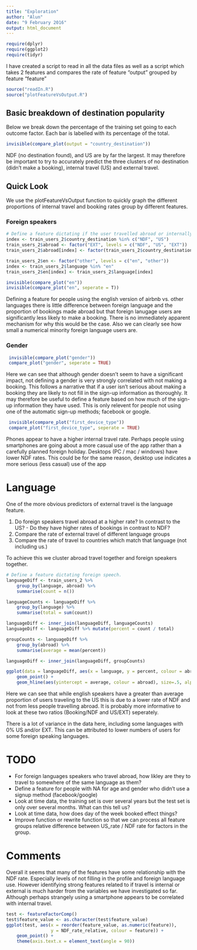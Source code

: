 ```yaml
---
title: "Exploration"
author: "Alun"
date: "9 February 2016"
output: html_document
---
```


```r
require(dplyr)
require(ggplot2)
require(tidyr)
```

I have created a script to read in all the data files as well as a script which takes 2 features and compares the rate of feature "output" grouped by feature "feature"
```r
source("readIn.R")
source("plotFeatureVsOutput.R")
```

## Basic breakdown of destination popularity
Below we break down the percentage of the training set going to each outcome factor. Each bar is labelled with its percentage of the total. 

```r
invisible(compare_plot(output = "country_destination"))
```

NDF (no destination found), and US are by far the largest. It may therefore be important to try to accurately predict the three clusters of no destination (didn't make a booking), internal travel (US) and external travel. 

## Quick Look

We use the plotFeatureVsOutput function to quickly graph the different proportions of internal travel and booking rates group by different features. 

### Foreign speakers
```r
# Define a feature dictating if the user travelled abroad or internally or not at all.
index <- train_users_2$country_destination %in% c("NDF", "US")
train_users_2$abroad <- factor("EXT", levels = c("NDF", "US", "EXT"))
train_users_2$abroad[index] <- factor(train_users_2$country_destination[index])

train_users_2$en <- factor("other", levels = c("en", "other"))
index <- train_users_2$language %in% "en"
train_users_2$en[index] <- train_users_2$language[index]

invisible(compare_plot("en"))
invisible(compare_plot("en", seperate = T))
```

Defining a feature for people using the english version of airbnb vs. other languages there is little difference between foreign language and the proportion of bookings made abroad but that foreign lanugage users are significantly less likely to make a booking. There is no immediately apparent mechanism for why this would be the case. Also we can clearly see how small a numerical minority foreign language users are. 

### Gender
```r
 invisible(compare_plot("gender"))
 compare_plot("gender", seperate = TRUE)
```
Here we can see that although gender doesn't seem to have a significant impact, not defining a gender is very strongly correlated with not making a booking. This follows a narrative that if a user isn't serious about making a booking they are likely to not fill in the sign-up information as thoroughly. It may therefore be useful to define a feature based on how much of the sign-up information they have used. This is only relevent for people not using one of the automatic sign-up methods; facebook or google. 

```r
 invisible(compare_plot("first_device_type"))
 compare_plot("first_device_type", seperate = TRUE)
```
Phones appear to have a higher internal travel rate. Perhaps people using smartphones are going about a more casual use of the app rather than a carefully planned foreign holiday. 
Desktops (PC / mac / windows) have lower NDF rates. This could be for the same reason, desktop use indicates a more serious (less casual) use of the app


# Language
One of the more obvious predictors of external travel is the language feature. 

  1. Do foreign speakers travel abroad at a higher rate? In contrast to the US?
    - Do they have higher rates of bookings in contrast to NDF?
  2. Compare the rate of external travel of different language groups
  3. Compare the rate of travel to countries which match that language (not including us.)
 
To achieve this we cluster abroad travel together and foreign speakers together. 
```r
# Define a feature dictating foreign speech.
languageDiff <- train_users_2 %>%
    group_by(language, abroad) %>%
    summarise(count = n())

languageCounts <- languageDiff %>%
    group_by(language) %>%
    summarise(total = sum(count))

languageDiff <- inner_join(languageDiff, languageCounts)
languageDiff <- languageDiff %>% mutate(percent = count / total)

groupCounts <- languageDiff %>%
    group_by(abroad) %>%
    summarise(average = mean(percent))

languageDiff <- inner_join(languageDiff, groupCounts)

ggplot(data = languageDiff, aes(x = language, y = percent, colour = abroad)) + 
    geom_point() +
    geom_hline(aes(yintercept = average, colour = abroad), size=.5, alpha = .5)
```

Here we can see that while english speakers have a greater than average proportion of users traveling to the US this is due to a lower rate of NDF and not from less people travelling abroad. It is probably more informative to look at these two ratios (Booking/NDF and US/EXT) seperately. 

There is a lot of variance in the data here, including some languages with 0% US and/or EXT. This can be attributed to lower numbers of users for some foreign speaking languages. 


# TODO
 - For foreign languages speakers who travel abroad, how likley are they to travel to somewhere of the same language as them?
 - Define a feature for people with NA for age and gender who didn't use a signup method (facebook/google)
 - Look at time data, the training set is over several years but the test set is only over several months. What can this tell us?
 - Look at time data, how does day of the week booked effect things?
 - Improve function or rewrite function so that we can process all feature groups relative difference between US_rate / NDF rate for factors in the group.
 
# Comments
Overall it seems that many of the features have some relationship with the NDF rate. Especially levels of not filling in the profile and foreign language use. However identifying strong features related to if travel is internal or external is much harder from the variables we have investigated so far. Although perhaps strangely using a smartphone appears to be correlated with internal travel.

```r
test <- featureFactorComp()
test$feature_value <- as.character(test$feature_value)
ggplot(test, aes(x = reorder(feature_value, as.numeric(feature)), 
                 y = NDF_rate_relative, colour = feature)) + 
    geom_point() +
    theme(axis.text.x = element_text(angle = 90))
```